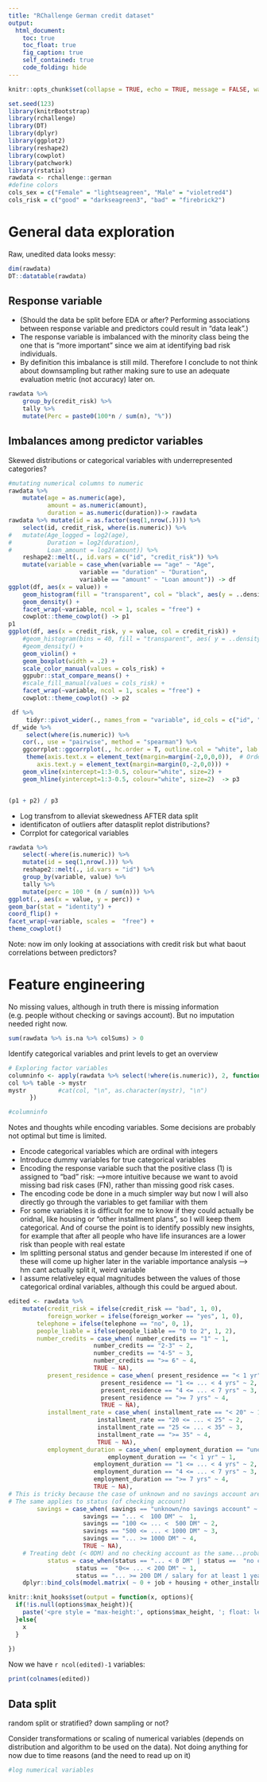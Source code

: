 ```yaml
---
title: "RChallenge German credit dataset"
output:
  html_document:
    toc: true
    toc_float: true
    fig_caption: true
    self_contained: true
    code_folding: hide
---
```


```r
knitr::opts_chunk$set(collapse = TRUE, echo = TRUE, message = FALSE, warning = FALSE)
```


```r
set.seed(123)
library(knitrBootstrap)
library(rchallenge)
library(DT)
library(dplyr)
library(ggplot2)
library(reshape2)
library(cowplot)
library(patchwork)
library(rstatix)
rawdata <- rchallenge::german
#define colors
cols_sex = c("Female" = "lightseagreen", "Male" = "violetred4")
cols_risk = c("good" = "darkseagreen3", "bad" = "firebrick2")
```

# General data exploration 

Raw, unedited data looks messy:

```r
dim(rawdata)
DT::datatable(rawdata)
```

## Response variable 

- (Should the data be split before EDA or after? Performing associations between response variable and predictors could result in "data leak".)   
- The response variable is imbalanced with the minority class being the one that is "more important" since we aim at identifying bad risk individuals.  
- By definition this imbalance is still mild. Therefore I conclude to not think about downsampling but rather making sure to use an adequate evaluation metric (not accuracy) later on.   
```r
rawdata %>%
	group_by(credit_risk) %>%
	tally %>%
	mutate(Perc = paste0(100*n / sum(n), "%"))
```

## Imbalances among predictor variables

Skewed distributions or categorical variables with underrepresented categories?

```r
#mutating numerical columns to numeric  
rawdata %>% 
	mutate(age = as.numeric(age),
	       amount = as.numeric(amount),
	       duration = as.numeric(duration))-> rawdata
rawdata %>% mutate(id = as.factor(seq(1,nrow(.)))) %>%
	select(id, credit_risk, where(is.numeric)) %>%
#	mutate(Age_logged = log2(age),
#	       Duration = log2(duration),
#	       Loan_amount = log2(amount)) %>%
	reshape2::melt(., id.vars = c("id", "credit_risk")) %>%
	mutate(variable = case_when(variable == "age" ~ "Age",
				    variable == "duration" ~ "Duration",
				    variable == "amount" ~ "Loan amount")) -> df
ggplot(df, aes(x = value)) +
	geom_histogram(fill = "transparent", col = "black", aes(y = ..density..), bins = 40) +
	geom_density() +
	facet_wrap(~variable, ncol = 1, scales = "free") +
	cowplot::theme_cowplot() -> p1
p1
ggplot(df, aes(x = credit_risk, y = value, col = credit_risk)) +
	#geom_histogram(bins = 40, fill = "transparent", aes( y = ..density..)) +
	#geom_density() +
	geom_violin() +
 	geom_boxplot(width = .2) +
	scale_color_manual(values = cols_risk) +
	ggpubr::stat_compare_means() +
	#scale_fill_manual(values = cols_risk) +
	facet_wrap(~variable, ncol = 1, scales = "free") +
	cowplot::theme_cowplot() -> p2

 df %>% 
	 tidyr::pivot_wider(., names_from = "variable", id_cols = c("id", "credit_risk"), values_from = "value") -> df_wide
 df_wide %>% 
	 select(where(is.numeric)) %>%
	cor(., use = "pairwise", method = "spearman") %>%
	ggcorrplot::ggcorrplot(., hc.order = T, outline.col = "white", lab = T) +
	 theme(axis.text.x = element_text(margin=margin(-2,0,0,0)),  # Order: top, right, bottom, left
        axis.text.y = element_text(margin=margin(0,-2,0,0))) +
  	geom_vline(xintercept=1:3-0.5, colour="white", size=2) +
  	geom_hline(yintercept=1:3-0.5, colour="white", size=2)  -> p3


(p1 + p2) / p3
```

- Log transfrom to alleviat skewedness AFTER data split
- identificaton of outliers after datasplit replot distributions?
- Corrplot for categorical variables

```r
rawdata %>%
	select(-where(is.numeric)) %>%
	mutate(id = seq(1,nrow(.))) %>%
	reshape2::melt(., id.vars = "id") %>% 
	group_by(variable, value) %>%
	tally %>%
	mutate(perc = 100 * (n / sum(n))) %>%
ggplot(., aes(x = value, y = perc)) +
geom_bar(stat = "identity") +
coord_flip() +
facet_wrap(~variable, scales =  "free") +
theme_cowplot()
```

Note: now im only looking at associations with credit risk but what baout correlations between predictors?

# Feature engineering 


No missing values, although in truth there is missing information (e.g. people without checking or savings account). But no imputation needed right now.

```r
sum(rawdata %>% is.na %>% colSums) > 0
```

Identify categorical variables and print levels to get an overview

```r
# Exploring factor variables
columninfo <- apply(rawdata %>% select(!where(is.numeric)), 2, function(col) {
col %>% table -> mystr
mystr	      #cat(col, "\n", as.character(mystr), "\n")
	  })

#columninfo
```

Notes and thoughts while encoding variables. Some decisions are probably not optimal but time is limited.  

- Encode categorical variables which are ordinal with integers
- Introduce dummy variables for true categorical variables
- Encoding the response variable such that the positive class (1) is assigned to "bad" risk: 
	-->more intuitive because we want to avoid missing bad risk cases (FN), rather than missing good risk cases.  
- The encoding code be done in a much simpler way but now I will also directly go through the variables to get familiar with them  
- For some variables it is difficult for me to know if they could actually be oridnal, like housing or "other installment plans", so I will keep them categorical. And of course the point is to identify possibly new insights, for example that after all people who have life insurances are a lower risk than people with real estate  
- Im splitting personal status and gender because Im interested if one of these will come up higher later in the variable importance analysis --> hm cant actually split it, weird variable  
- I assume relativeley equal magnitudes between the values of those categorical ordinal variables, although this could be argued about. 


```r
edited <- rawdata %>%
	mutate(credit_risk = ifelse(credit_risk == "bad", 1, 0), 
	       foreign_worker = ifelse(foreign_worker == "yes", 1, 0),
		telephone = ifelse(telephone == "no", 0, 1),
		people_liable = ifelse(people_liable == "0 to 2", 1, 2),
		number_credits = case_when( number_credits == "1" ~ 1,
					    number_credits == "2-3" ~ 2,
					    number_credits == "4-5" ~ 3,
					    number_credits == ">= 6" ~ 4,
					    TRUE ~ NA),
	       present_residence = case_when( present_residence == "< 1 yr" ~ 1,
					      present_residence == "1 <= ... < 4 yrs" ~ 2,
					      present_residence == "4 <= ... < 7 yrs" ~ 3,
					      present_residence == ">= 7 yrs" ~ 4,
					      TRUE ~ NA),
	       installment_rate = case_when( installment_rate == "< 20" ~ 1,
					     installment_rate == "20 <= ... < 25" ~ 2,
					     installment_rate == "25 <= ... < 35" ~ 3,
					     installment_rate == ">= 35" ~ 4,
					     TRUE ~ NA),
	       employment_duration = case_when( employment_duration == "unemployed" ~ 0,
					        employment_duration == "< 1 yr" ~ 1,
						employment_duration == "1 <= ... < 4 yrs" ~ 2,
						employment_duration == "4 <= ... < 7 yrs" ~ 3,
						employment_duration == ">= 7 yrs" ~ 4,
						TRUE ~ NA),
# This is tricky because the case of unknown and no savings account are not necessarily the same. First intuition is to rate it as the lowest cateogory but it could also be a NA, the problem is its 600 values..Other option is to leave this variable categorical even though it is clearly ordinal
# The same applies to status (of checking account)
	 	savings = case_when( savings == "unknown/no savings account" ~ 0,
				     savings == "... <  100 DM" ~  1,
				     savings == "100 <= ... <  500 DM" ~ 2,
				     savings == "500 <= ... < 1000 DM" ~ 3,
				     savings == "... >= 1000 DM" ~ 4,
				     TRUE ~ NA),
	# Treating debt (< 0DM) and no checking account as the same...probably not a good idea
	       status = case_when(status == "... < 0 DM" | status ==  "no checking account" ~ 0,
				   status ==  "0<= ... < 200 DM" ~ 1,
				   status == "... >= 200 DM / salary for at least 1 year" ~ 2)) %>%
	dplyr::bind_cols(model.matrix( ~ 0 + job + housing + other_installment_plans + property + other_debtors + personal_status_sex + purpose + credit_history, rawdata) %>% as.data.frame) 
```

```r
knitr::knit_hooks$set(output = function(x, options){
  if(!is.null(options$max_height)){
    paste('<pre style = "max-height:', options$max_height, '; float: left; width: 700px; overflow-y: auto;">', x, "</pre>", sep = "")
  }else{
    x
  }
  
})
```

Now we have `r ncol(edited)-1` variables: 

```r
print(colnames(edited))
```

## Data split

random split or stratified?
down sampling or not?


Consider transformations or scaling of numerical variables (depends on distribution and algorithm to be used on the data). Not doing anything for now due to time reasons (and the need to read up on it)

```r
#log numerical variables
```




